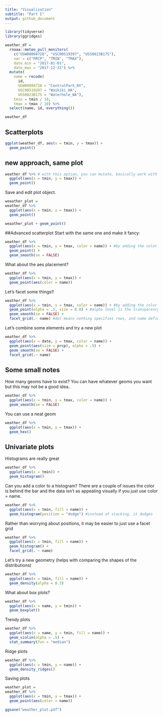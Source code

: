 ```yaml
---
title: "Visualization"
subtitle: "Part I" 
output: github_document
---
```


```r
library(tidyverse)
library(ggridges)
```

```r
weather_df = 
  rnoaa::meteo_pull_monitors(
    c("USW00094728", "USC00519397", "USS0023B17S"),
    var = c("PRCP", "TMIN", "TMAX"), 
    date_min = "2017-01-01",
    date_max = "2017-12-31") %>%
  mutate(
    name = recode(
      id, 
      USW00094728 = "CentralPark_NY", 
      USC00519397 = "Waikiki_HA",
      USS0023B17S = "Waterhole_WA"),
    tmin = tmin / 10,
    tmax = tmax / 10) %>%
  select(name, id, everything())

weather_df
```


## Scatterplots
```r
ggplot(weather_df, aes(x = tmin, y = tmax)) + 
  geom_point()
```

## new approach, same plot
```r
weather_df %>% # with this option, you can mutate, basically work with data and then plot.
  ggplot(aes(x = tmin, y = tmax)) + 
  geom_point()
```

Save and edit plot object.
```r
weaather_plot =
weather_df %>%
  ggplot(aes(x = tmin, y = tmax)) + 
  geom_point()

weaather_plot + geom_point()
```


##Advanced scatterplot
Start with the same one and make it fancy:
```r
weather_df %>%
  ggplot(aes(x = tmin, y = tmax, color = name)) + #by adding the color = name you get some variation
  geom_point() + 
  geom_smooth(se = FALSE)
```


What about the aes placement? 
```r
weather_df %>%
  ggplot(aes(x = tmin, y = tmax)) + 
  geom_point(aes(color = name))
```

Let's facet some things!!
```r
weather_df %>%
  ggplot(aes(x = tmin, y = tmax, color = name)) + #by adding the color = name you get some variation
  geom_point(alpha = .5, size = 0.8) + #alpha level is the transparency, 50% transparency  
  geom_smooth(se = FALSE) + 
  facet_grid(.~ name) #dot means nothing specifies rows, and name defines columns.
```


Let's combine some elements and try a new plot 
```r
weather_df %>% 
  ggplot(aes(x = date, y = tmax, color = name)) +
  geom_point(aes(size = prcp), alpha = .5) +
  geom_smooth(se = FALSE) +
  facet_grid(.~ name)
```

## Some small notes 
How many geoms have to exist?
You can have whatever geoms you want but this may not be a good idea..
```r
weather_df %>% 
  ggplot(aes(x = tmin, y = tmax, color = name)) +
  geom_smooth(se = FALSE)
```


You can use a neat geom 
```r
weather_df %>% 
  ggplot(aes(x = tmin, y = tmax)) + 
  geom_hex()
```

## Univariate plots

Histograms are really great 
```r
weather_df %>% 
  ggplot(aes(x = tmin)) + 
  geom_histogram()
```

Can you add a color to a histogram? 
There are a couple of issues the color is behind the bar and the data isn't as appealing visually if you just use color = name.
```r
weather_df %>% 
  ggplot(aes(x = tmin, fill = name)) + 
  geom_histogram(position = "dodge") #instead of stacking, it dodges
```

Rather than worrying about positions, it may be easier to just use a facet grid
```r
weather_df %>% 
  ggplot(aes(x = tmin, fill = name)) + 
  geom_histogram() + 
  facet_grid(. ~ name)
```

Let's try a new geometry (helps with comparing the shapes of the distributions)
```r
weather_df %>% 
  ggplot(aes(x = tmin, fill = name)) + 
  geom_density(alpha = 0.3) 
```

What about box plots? 
```r
weather_df %>% 
  ggplot(aes(x = name, y = tmin)) +
  geom_boxplot()
```

Trendy plots
```r
weather_df %>% 
  ggplot(aes(x = name, y = tmin, fill = name)) + 
  geom_violin(alpha = .5) + 
  stat_summary(fun = "median")
```

Ridge plots 
```r
weather_df %>% 
  ggplot(aes(x = tmin, y = name)) + 
  geom_density_ridges()
```


Saving plots 
```r
weather_plot = 
weather_df %>%
  ggplot(aes(x = tmin, y = tmax)) + 
  geom_point(aes(color = name))

ggsave("weather_plot.pdf")
```
